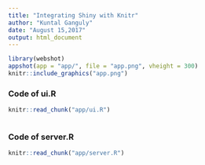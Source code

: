 ```yaml
---
title: "Integrating Shiny with Knitr"
author: "Kuntal Ganguly"
date: "August 15,2017"
output: html_document
---
```


```r
library(webshot)
appshot(app = "app/", file = "app.png", vheight = 300)
knitr::include_graphics("app.png")
```

### Code of ui.R

```r
knitr::read_chunk("app/ui.R")
```

```r
```

### Code of server.R

```r
knitr::read_chunk("app/server.R")
```

```r
```


